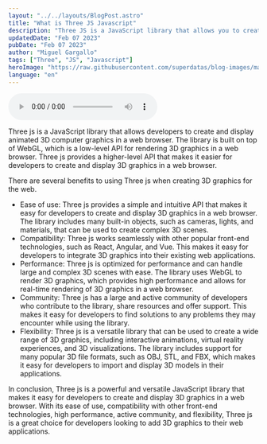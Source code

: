 ```yaml
---
layout: "../../layouts/BlogPost.astro"
title: "What is Three JS Javascript"
description: "Three JS is a JavaScript library that allows you to create 3D graphics in the browser. It is a powerful tool for creating interactive 3D graphics, and it is used by many popular websites and applications."
updatedDate: "Feb 07 2023"
pubDate: "Feb 07 2023"
author: "Miguel Gargallo"
tags: ["Three", "JS", "Javascript"]
heroImage: "https://raw.githubusercontent.com/superdatas/blog-images/main/generic/miguelgargalloblog.png"
language: "en"
---
```


<audio controls>
  <source src="https://github.com/superdatas/blog-audios/raw/main/020723/three-js-javascript.wav" type="audio/wav" />
</audio> 

Three js is a JavaScript library that allows developers to create and display animated 3D computer graphics in a web browser. The library is built on top of WebGL, which is a low-level API for rendering 3D graphics in a web browser. Three js provides a higher-level API that makes it easier for developers to create and display 3D graphics in a web browser.

There are several benefits to using Three js when creating 3D graphics for the web.
- Ease of use: Three js provides a simple and intuitive API that makes it easy for developers to create and display 3D graphics in a web browser. The library includes many built-in objects, such as cameras, lights, and materials, that can be used to create complex 3D scenes.
- Compatibility: Three js works seamlessly with other popular front-end technologies, such as React, Angular, and Vue. This makes it easy for developers to integrate 3D graphics into their existing web applications.
- Performance: Three js is optimized for performance and can handle large and complex 3D scenes with ease. The library uses WebGL to render 3D graphics, which provides high performance and allows for real-time rendering of 3D graphics in a web browser.
- Community: Three js has a large and active community of developers who contribute to the library, share resources and offer support. This makes it easy for developers to find solutions to any problems they may encounter while using the library.
- Flexibility: Three js is a versatile library that can be used to create a wide range of 3D graphics, including interactive animations, virtual reality experiences, and 3D visualizations. The library includes support for many popular 3D file formats, such as OBJ, STL, and FBX, which makes it easy for developers to import and display 3D models in their applications.

In conclusion, Three js is a powerful and versatile JavaScript library that makes it easy for developers to create and display 3D graphics in a web browser. With its ease of use, compatibility with other front-end technologies, high performance, active community, and flexibility, Three js is a great choice for developers looking to add 3D graphics to their web applications.
